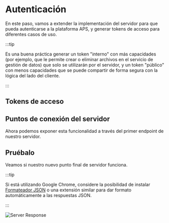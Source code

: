 


# Autenticación

En este paso, vamos a extender la implementación del servidor para que pueda autenticarse
a la plataforma APS, y generar tokens de acceso para diferentes casos de uso.



:::tip

Es una buena práctica generar un token "interno" con más capacidades (por ejemplo,
que le permite crear o eliminar archivos en el servicio de gestión de datos) que solo se utilizarán
por el servidor, y un token "público" con menos capacidades que se puede compartir de forma segura con
la lógica del lado del cliente.


:::



## Tokens de acceso

<EnvTabs NodeJsVsCode={NodeJsVsCodeTokens} DotNetVsCode={DotNetTokens} DotNetVs2022={DotNetTokens} />

## Puntos de conexión del servidor

Ahora podemos exponer esta funcionalidad a través del primer endpoint de nuestro servidor.

<EnvTabs NodeJsVsCode={NodeJsVsCodeEndpoints} DotNetVsCode={DotNetEndpoints} DotNetVs2022={DotNetEndpoints} />

## Pruébalo

Veamos si nuestro nuevo punto final de servidor funciona.

<EnvTabs NodeJsVsCode={NodeJsVsCodeTest} DotNetVsCode={DotNetVsCodeTest} DotNetVs2022={DotNetVs2022Test} />



:::tip

Si está utilizando Google Chrome, considere la posibilidad de instalar [Formateador JSON](https://chrome.google.com/webstore/detail/json-formatter/bcjindcccaagfpapjjmafapmmgkkhgoa?hl=en)
o una extensión similar para dar formato automáticamente a las respuestas JSON.


:::



![Server Response](./_shared/auth-response.webp)
